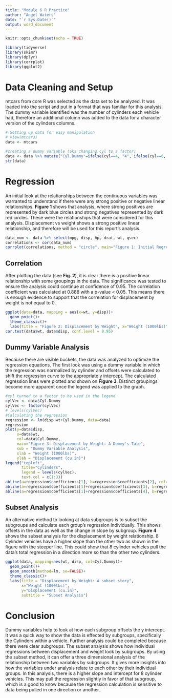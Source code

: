 ---
title: "Module 6 R Practice"
author: "Angel Waters"
date: "`r Sys.Date()`"
output: word_document
---

```{r setup, include=FALSE}
knitr::opts_chunk$set(echo = TRUE)
```

```{r Libraries, include=FALSE}
library(tidyverse)
library(skimr)
library(dplyr)
library(corrplot)
library(ggplot2)
```

# Data Cleaning and Setup
mtcars from core R was selected as the data set to be analyzed.  It was loaded into the script and put in a format that was familiar for this analysis.  The dummy variable identified was the number of cylinders each vehicle had, therefore an additional column was added to the data for a character version of the cylinders columns.
```{r Data Cleaning, echo=FALSE, message=FALSE, warning=FALSE}
# Setting up data for easy manipulation
# view(mtcars)
data <- mtcars

#creating a dummy variable (aka changing cyl to a factor)
data <- data %>% mutate("Cyl.Dummy"=ifelse(cyl==4, "4", ifelse(cyl==6, "6", "8")))
str(data)

```


# Regression 
An initial look at the relationships between the continuous variables was warranted to understand if there were any strong positive or negative linear relationships.  **Figure 1** shows that analysis, where strong positives are represented by dark blue circles and strong negatives represented by dark red circles.  These were the relationships that were considered for this analysis.  Displacement vs weight shows a strong positive linear relationship, and therefore will be used for this report's analysis.
```{r Initial regression look, echo=FALSE}
data_num <- data %>% select(mpg, disp, hp, drat, wt, qsec)
correlations <- cor(data_num)
corrplot(correlations, method = "circle", main="Figure 1: Initial Regression Analysis")
```

## Correlation
After plotting the data (see **Fig. 2**), it is clear there is a positive linear relationship with some groupings in the data.  The significance was tested to ensure the analysis could continue at confidence of 0.95.  The correlation coefficient was calculated at 0.888 with a p-value < 0.05.  This means there is enough evidence to support that the correlation for displacement by weight is not equal to 0. 
```{r Correlation Testing, echo=FALSE}
ggplot(data=data, mapping = aes(x=wt, y=disp))+
  geom_point()+
  theme_classic()+
  labs(title = "Figure 2: Displacement by Weight", x="Weight (1000lbs)", y="Displacement (cu.in)")
cor.test(data$wt, data$disp, conf.level = 0.95)
```

## Dummy Variable Analysis
Because there are visible buckets, the data was analyzed to optimize the regression equations.  The first look was using a dummy variable in which the regression was normalized by cylinder and offsets were calculated to shift the regression curve to the appropriate y intercept.  The calculated regression lines were plotted and shown on **Figure 3**.  Distinct groupings become more apparent once the legend was applied to the graph.
```{r Dummy variables, echo=FALSE}
#cyl turned to a factor to be used in the legend
cylVec <- data$Cyl.Dummy
cylVec <- factor(cylVec)
# levels(cylVec)
#Calculating the regression
regression <- lm(disp~wt+Cyl.Dummy, data=data)
regression
plot(y=data$disp, 
     x=data$wt, 
     col=data$Cyl.Dummy, 
     main="Figure 3: Displacement by Weight: A Dummy's Tale", 
     sub = "Dummy Variable Analysis", 
     xlab = "Weight (1000lbs)", 
     ylab = "Displacement (cu.in)")
legend("topleft", 
       title="Cylinders",
       legend = levels(cylVec),
       text.col = c(1:3))
abline(a=regression$coefficients[1], b=regression$coefficients[2], col=1)
abline(a=regression$coefficients[1]+regression$coefficients[3], b=regression$coefficients[2], col=2)
abline(a=regression$coefficients[1]+regression$coefficients[4], b=regression$coefficients[2], col=3)
```

## Subset Analysis
An alternative method to looking at data subgroups is to subset the subgroups and calculate each group's regression individually.  This shows offsets in the data as well as the change in slope by subgroup.  **Figure 4** shows the subset analysis for the displacement by weight relationship.  8 Cylinder vehicles have a higher slope than the other two as shown in the figure with the steeper line.  This could show that 8 cylinder vehicles pull the data's total regression in a direction more so than the other two cylinders.
```{r Subset Analysis, echo=FALSE, message=FALSE}
ggplot(data, mapping=aes(wt, disp, col=Cyl.Dummy))+
  geom_point()+
  geom_smooth(method=lm, se=FALSE)+
  theme_classic()+
  labs(title = "Displacement by Weight: A subset story", 
       x="Weight (1000lbs)", 
       y="Displacement (cu.in)", 
       subtitle = "Subset Analysis")
```


# Conclusion
Dummy variables help to look at how each subgroup offsets the y intercept.  It was a quick way to show the data is effected by subgroups, specifically the Cylinders within a vehicle.  Further analysis could be completed because there were clear subgroups.  The subset analysis shows how individual regressions between displacement and weight look by subgroups.  By using the subset method, it can offer a three dimensional analysis of the relationship between two variables by subgroups.  It gives more insights into how the variables under analysis relate to each other by their individual groups. In this analysis, there is a higher slope and intercept for 8 cylinder vehicles.  This may pull the regression slightly in favor of that subgroup, which is a good to know because the regression calculation is sensitive to data being pulled in one direction or another.


